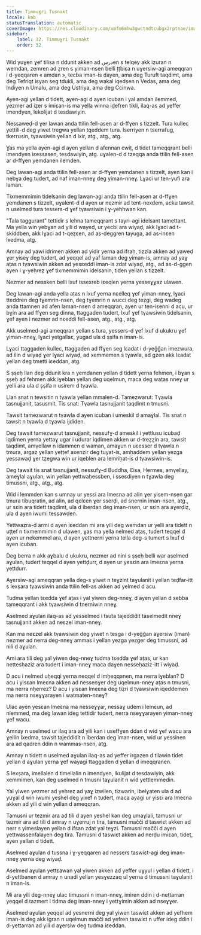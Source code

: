 ```yaml
---
title: Timmuɣri Tusnakt
locale: kab
statusTranslation: automatic
coverImage: https://res.cloudinary.com/xmfm6mhw3gwctndtcubgx2rptnae/image/upload/v1740337243/small_cover_educacion_fundamental_a051170f1c.webp
sidebar:
    label: 32. Timmuɣri Tusnakt
    order: 32
---
```

Wid yuɣen ɣef tilisa n ddunit akken ad درسen s telqey akk iẓuran n wemdan, zemren ad ẓren s yiman-nsen belli ṭṭbiɛa n uɣersiw-agi ameqqran i d-yeqqaren « amdan », tecba iman-is dayen, ama deg Turuft taqdimt, ama deg Tefriqt iɛyan seg tdukli, ama deg wakal iqedsen n Vedas, ama deg Indiyen n Umalu, ama deg Ustriya, ama deg Ccinwa.

Ayen-agi yellan d tidett, ayen-agi d ayen icuban i yal amdan ilemmed, yezmer ad iẓer s imiɛan-is ma yella winna iḍefren tikli, ilaq-as ad yeffer imendyen, lekolijat d tesdawiyin.

Nessaweḍ-d ɣer lawan anda ttilin fell-asen ar d-ffɣen s tizzelt. Tura kullec yettili-d deg yiwet tregwa yellan tqeddem tura. Iserriyen n tserrafug, tkerrusin, tγawsiwin yellan d lxir, atg., atg., atg.

Ɣas ma yella ayen-agi d ayen yellan d afennan cwiṭ, d tidet tameqqrant belli imendyen iεessasen, tesdawiyin, atg. uɣalen-d d tzeqqa anda ttilin fell-asen ar d-ffɣen yemdanen ilemden.

Deg lawan-agi anda ttilin fell-asen ar d-ffɣen yemdanen s tizzelt, ayen kan i nebɣa deg tudert, ad naf iman-nneɣ deg yiman-nneɣ. Lɣaci ur ten-yufi ara laman.

Tixmemmimin tidelsanin deg lawan-agi anda ttilin fell-asen ar d-ffɣen yemdanen s tizzelt, uɣalent-d d ayen ur nezmir ad tent-nexdem, acku tawsit n uselmed tura tessers-d ɣef tγawsiwin i ɣ-yehhwan kan.

"Tala taggurant" tettidir s lehna tameqqrant s tayri-agi idelsant tamettant. Ma yella win yebɣan ad yili d wayeḍ, ur yecbi ara wiyaḍ, akk lɣaci ad t-skiddben, akk lɣaci ad t-qeẓɛen, ad as-ḍeggren tayuga, ad as-inɛen lxedma, atg.

Amnay ad yawi idrimen akken ad yidir yerna ad ifraḥ, tizzla akken ad yaweḍ ɣer yiseɣ deg tudert, ad yeqqel ad yaf laman deg yiman-is, amnay ad yaɣ aṭas n tγawsiwin akken ad yesɛeddi iman-is zdat wiyaḍ, atg., ad as-d-ggen ayen i ɣ-yeḥreẓ ɣef tixmemmimin idelsanin, tiden yellan s tizzelt.

Nezmer ad nessken belli lxuf issexreb iɛeqlen yerna yesseɣɣaz ulawen.

Deg lawan-agi anda yella aṭas n lxuf yerna nɛelleq ɣef yiman-nneɣ, lɣaci tteddren deg tɣemrin-nsen, deg tɣemrin n wucci deg teẓgi, deg wadeg anda ttamnen ad afen laman-nsen d ameqqran, ayen ur ten-iɛenni d acu, ur bɣin ara ad ffɣen seg dinna, ttaggaden tudert, lxuf ɣef tγawsiwin tidelsanin, ɣef ayen i nezmer ad nɛeddi fell-asen, atg., atg., atg.

Akk uselmed-agi ameqqran yellan s tura, yessers-d ɣef lxuf d ukukru ɣef yiman-nneɣ, lɣaci yetgallaɛ, yugad ula d ṣṣifa n iman-is.

Lɣaci ttaggaden kullec, ttaggaden ad ffɣen seg lɛadat i d-yeǧǧan imezwura, ad ilin d wiyaḍ ɣer lɣaci wiyaḍ, ad xemmemen s tɣawla, ad gzen akk lɛadat yellan deg tmetti iɛeddan, atg.

S ṣṣeḥ llan deg ddunit kra n yemdanen yellan d tidett yerna fehmen, i bɣan s ṣṣeḥ ad fehmen akk iɣeblan yellan deg uqelmun, maca deg waṭas nneɣ ur yelli ara ula d ṣṣifa n usirem d tγawla.

Llan snat n tewsitin n tγawla yellan mmalen-d. Tamezwarut: Tγawla tasnujjanit, tasusmit. Tis snat: Tγawla tasnujjanit taqdimt n tmusni.

Tawsit tamezwarut n tγawla d ayen icuban i umeskil d amaɣlal. Tis snat n tawsit n tγawla d tɣawla ijdiden.

Deg tawsit tamezwarut tasnujjanit, nessufɣ-d ameskil i yettlusu icubaḍ iqdimen yerna yettaɣ ugar i udurar iqdimen akken ur d-treẓẓin ara, tawsit taqdimt, amγellaw n idammen d waman, amaɣun n uɛesser d tγawla n tmura, argaz yellan yeṭṭef axenzir deg tuyat-is, amḥaddem yellan yezga yessawaḍ ɣer tẓegwa win ur iqeblen ara lemriḥat-is d tγawsiwin-is.

Deg tawsit tis snat tasnujjanit, nessufɣ-d Buddha, Ɛisa, Hermes, amγellay, ameɣlal aɣulan, win yellan yettwaḥessben, i sseɛdiyen n tɣawla deg timussni, atg., atg., atg.

Wid i lemmden kan s umnay ur yesɛi ara lmeɛna ad alin ɣer yisem-nsen gar tmura tibuqratin, ad alin, ad qelɛen ɣer sserḍi, ad snernin iman-nsen, atg., ur sɛin ara tidett taqdimt, ula d iberdan deg iman-nsen, ur sɛin ara aɣerḍiẓ, ula d ayen iwumi tessawḍen.

Yettwaẓra-d armi d ayen iɛeddan mi ara yili deg wemdan ur yelli ara tidett n uṭṭef n tixmemmimin d ulawen, ɣas ma yella nelmed aṭas, tudert teqqel d ayen ur nekemmel ara, d ayen yettnerni yerna tella deg-s tumert s lxuf d ayen icuban.

Deg berra n akk aɣbalu d ukukru, nezmer ad nini s ṣṣeḥ belli war aselmed aɣulan, tudert teqqel d ayen yettḍurr, d ayen ur yesɛin ara lmeɛna yerna yettḍurr.

Aɣersiw-agi ameqqran yella deg-s yiwet n teɣzint taɣulanit i yellan teḍfar-itt s lexṣara tγawsiwin anda ttilin fell-as akken ad yelmed d acu.

Tudma yellan tɛedda ɣef aṭas i yal yiwen deg-nneɣ, d ayen yellan d sebba tameqqrant i akk tγawsiwin d tnerniwin nneɣ.

Aselmed aɣulan ilaq-as ad yesselmed i tsuta tajeddidit taselmedit nneɣ tasnujjanit akken ad neɛzel iman-nneɣ.

Kan ma neɛzel akk tγawsiwin deg yiwet n tesga i d-yeǧǧan aɣersiw (iman) nezmer ad nerra deg-nneɣ ammas i yellan yezga yezger deg timussni, ad nili d aɣulan.

Ami ara tili deg yal yiwen deg-nneɣ tudma tɛedda ɣef aṭas, ur kan nettesḥaziz ara tudert i iman-nneɣ maca daɣen nesseḥaziz-itt i wiyaḍ.

D acu i nelmed uḥeqqi yerna neqqel d imḥeqqanen, ma nerra iɣeblan? D acu i yisɛan lmeɛna akken ad nessenɣer deg uqelmun-nneɣ aṭas n tmusni, ma nerra nḥerrez? D acu i yisɛan lmeɛna deg tiẓri d tγawsiwin iqeddemen ma nerra nseɣɣarayen i watmaten-nneɣ?

Ulac ayen yesɛan lmeɛna ma nesseɣɣar, nessaɣ udem i lemɛun, ad nlemmed, ma deg lawan ideg tettidir tudert, nerra nseɣɣarayen yiman-nneɣ ɣef wacu.

Amnay n uselmed ur ilaq ara ad yili kan i useffɣen ddan d wid ɣef wacu ara ɣellin lxedma, tawsit tajeddidit n iberdan deg iman-nsen, wid ur yessinen ara ad qadren ddin n wammas-nsen, atg.

Amnay n tidett n uselmed aɣulan ilaq-as ad yeffer irgazen d tilawin tidet yellan d aɣulan yerna ɣef wayagi ttaggaden d yellan d imeqqranen.

S lexṣara, imellalen d timellalin n imendyen, lkulijat d tesdawiyin, akk xemmimen, kan deg uselmed n tmusni taɣulanit n wid yettlemmedin.

Yal yiwen yezmer ad yeḥrez ad yaɣ izwilen, tizwarin, ibelɣaten ula d ad yuɣal d win iwumi yeshel deg yixef n tudert, maca ayagi ur yisɛi ara lmeɛna akken ad yili d win yellan d ameqqran.

Tamusni ur tezmir ara ad tili d ayen yeshel kan deg umaɣlali, tamusni ur tezmir ara ad tili d amray n uɣerruj n tira, tamusni mačči d taswiɛt akken ad nerr s yimeslayen yellan d ifsan zdat yal teɣzi. Tamusni mačči d ayen yettwassenfalayen deg tira. Tamusni d taswiɛt akken ad nerḍu imiɛan, tideṭ, ayen yellan d tidett.

Aselmed aɣulan d tussna i ɣ-yeqqaren ad nessers taswiɛt-agi deg iman-nneɣ yerna deg wiyaḍ.

Aselmed aɣulan yettɛawan yal yiwen akken ad yeffer uɣyul i yellan d tidett, i d-yettbanen d amray n unadi yellan yesɣezzaq ul yerna d timussni taɣulanit n iman-is.

Mi ara yili deg-nneɣ ulac timussni n iman-nneɣ, imiren ddin i d-nettarran yeqqel d tazmert i tidma deg iman-nneɣ i yettɣimin akken ad nseɣɣer.

Aselmed aɣulan yeqqel ad yesnerni deg yal yiwen taswiɛt akken ad yefhem iman-is deg akk igran n uqelmun mačči ad yefren taswiɛt n uffer ideg ddin i d-yettarran ad yili d aɣersiw deg tudma iɛeddan.


